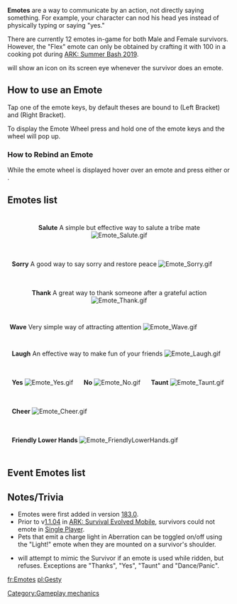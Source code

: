 {{stub}}
'''Emotes''' are a way to communicate by an action, not directly saying something. For example, your character can nod his head yes instead of physically typing or saying "yes."

There are currently 12 emotes in-game for both Male and Female survivors. However, the "Flex" emote can only be obtained by crafting it with 100 {{ItemLink|Prime Meat Jerky}} in a cooking pot during [[ARK: Summer Bash 2019]]. 

{{ItemLink|Mini-HLNA Skin (Genesis: Part 1)}} will show an icon on its screen eye whenever the survivor does an emote.

==How to use an Emote==
Tap one of the emote keys, by default theses are bound to {{Key|[}} (Left Bracket) and {{Key|]}} (Right Bracket).

To display the Emote Wheel press and hold one of the emote keys and the wheel will pop up.
===How to Rebind an Emote===
While the emote wheel is displayed hover over an emote and press either {{Key|[}} or {{Key|]}}.

==Emotes list==
<div style="display:inline-block;vertical-align:top;text-align:center;margin:10px">
'''Salute'''
{{clear}}
A simple but effective way to salute a tribe mate
{{clear}}
[[File:Emote_Salute.gif]]
</div>

<div style="display:inline-block;vertical-align:top;text-align:center;margin:10px">
'''Sorry'''
{{clear}}
A good way to say sorry and restore peace
{{clear}}
[[File:Emote_Sorry.gif]]
</div>

<div style="display:inline-block;vertical-align:top;text-align:center;margin:10px">
'''Thank'''
{{clear}}
A great way to thank someone after a grateful action
{{clear}}
[[File:Emote_Thank.gif]]
</div>

<div style="display:inline-block;vertical-align:top;text-align:center;margin:5px">
'''Wave'''
{{clear}}
Very simple way of attracting attention
{{clear}}
[[File:Emote_Wave.gif]]
</div>

<div style="display:inline-block;vertical-align:top;text-align:center;margin:10px">
'''Laugh'''
{{clear}}
An effective way to make fun of your friends
{{clear}}
[[File:Emote_Laugh.gif]]
</div>

<div style="display:inline-block;vertical-align:top;text-align:center;margin:10px">
'''Yes'''
{{clear}}
[[File:Emote_Yes.gif]]
</div>

<div style="display:inline-block;vertical-align:top;text-align:center;margin:10px">
'''No'''
{{clear}}
[[File:Emote_No.gif]]
</div>

<div style="display:inline-block;vertical-align:top;text-align:center;margin:10px">
'''Taunt'''
{{clear}}
[[File:Emote_Taunt.gif]]
</div>

<div style="display:inline-block;vertical-align:top;text-align:center;margin:10px">
'''Cheer'''
{{clear}}
[[File:Emote_Cheer.gif]]
</div>

<div style="display:inline-block;vertical-align:top;text-align:center;margin:10px">
'''Friendly Lower Hands'''
{{clear}}
[[File:Emote_FriendlyLowerHands.gif]]
</div>

==Event Emotes list==
{{ItemList|Bunny Hop Dance Emote}}

==Notes/Trivia==
* Emotes were first added in version [[183.0]].
* Prior to v[[Mobile 1.1.04|1.1.04]] in [[ARK: Survival Evolved Mobile]], survivors could not emote in [[Single Player]].
* Pets that emit a charge light in Aberration can be toggled on/off using the "Light!" emote when they are mounted on a survivor's shoulder.
* {{ItemLink|Bloodstalker}} will attempt to mimic the Survivor if an emote is used while ridden, but refuses. Exceptions are "Thanks", "Yes", "Taunt" and "Dance/Panic".

{{Nav Gameplay Mechanics}}
[[Category:Gameplay mechanics]]
[[fr:Emotes]]
[[pl:Gesty]]
{{MissingTranslations|it|de|es|pt-br}}
